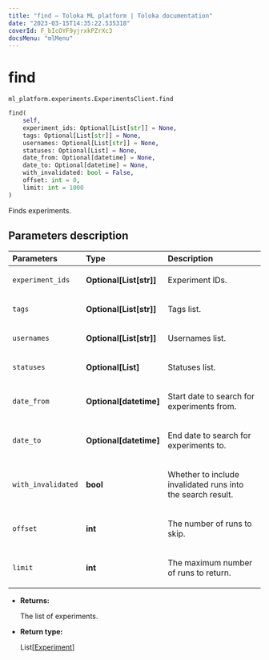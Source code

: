 ```yaml
---
title: "find — Toloka ML platform | Toloka documentation"
date: "2023-03-15T14:35:22.535318"
coverId: F_bIcOYF9yjrxkPZrXc3
docsMenu: "mlMenu"
---
```


# find

`ml_platform.experiments.ExperimentsClient.find`

```python
find(
    self,
    experiment_ids: Optional[List[str]] = None,
    tags: Optional[List[str]] = None,
    usernames: Optional[List[str]] = None,
    statuses: Optional[List] = None,
    date_from: Optional[datetime] = None,
    date_to: Optional[datetime] = None,
    with_invalidated: bool = False,
    offset: int = 0,
    limit: int = 1000
)
```

Finds experiments.

## Parameters description

| Parameters | Type | Description |
| :----------| :----| :-----------|
`experiment_ids`|**Optional\[List\[str\]\]**|<p>Experiment IDs.</p>
`tags`|**Optional\[List\[str\]\]**|<p>Tags list.</p>
`usernames`|**Optional\[List\[str\]\]**|<p>Usernames list.</p>
`statuses`|**Optional\[List\]**|<p>Statuses list.</p>
`date_from`|**Optional\[datetime\]**|<p>Start date to search for experiments from.</p>
`date_to`|**Optional\[datetime\]**|<p>End date to search for experiments to.</p>
`with_invalidated`|**bool**|<p>Whether to include invalidated runs into the search result.</p>
`offset`|**int**|<p>The number of runs to skip.</p>
`limit`|**int**|<p>The maximum number of runs to return.</p>

* **Returns:**

  The list of experiments.

* **Return type:**

  List\[[Experiment](/docs/toloka-ml/reference/ml_platform.experiments.Experiment)\]